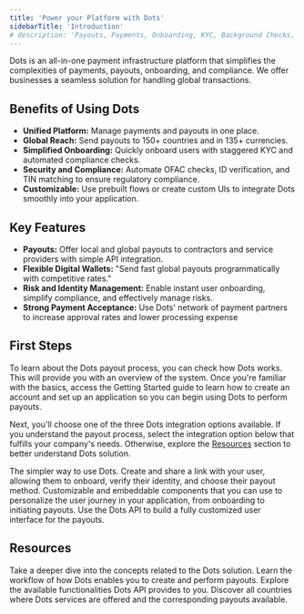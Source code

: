 ```yaml
---
title: 'Power your Platform with Dots'
sidebarTitle: 'Introduction'
# description: 'Payouts, Payments, Onboarding, KYC, Background Checks, and more - all in one integration.'
---
```


Dots is an all-in-one payment infrastructure platform that simplifies the complexities of payments, payouts, onboarding, and compliance. We offer businesses a seamless solution for handling global transactions.

## Benefits of Using Dots

- **Unified Platform:** Manage payments and payouts in one place.
- **Global Reach:** Send payouts to 150+ countries and in 135+ currencies.
- **Simplified Onboarding:** Quickly onboard users with staggered KYC and automated compliance checks.
- **Security and Compliance:** Automate OFAC checks, ID verification, and TIN matching to ensure regulatory compliance.
- **Customizable:** Use prebuilt flows or create custom UIs to integrate Dots smoothly into your application.

## Key Features

- **Payouts:** Offer local and global payouts to contractors and service providers with simple API integration.
- **Flexible Digital Wallets:** "Send fast global payouts programmatically with competitive rates."
- **Risk and Identity Management:** Enable instant user onboarding, simplify compliance, and effectively manage risks.
- **Strong Payment Acceptance:** Use Dots' network of payment partners to increase approval rates and lower processing expense

## First Steps

To learn about the Dots payout process, you can check how Dots works. This will provide you with an overview of the system. Once you're familiar with the basics, access the Getting Started guide to learn how to create an account and set up an application so you can begin using Dots to perform payouts.


<CardGroup cols={2}>
  <Card
    icon='gears'
    title='How Dots Works'
    href='/overview/how-dots-works'
  >
  </Card>
  <Card
    icon='play'
    title='Getting Started'
    href='/guides/getting-started'
  >
  </Card>
  
</CardGroup>

Next, you'll choose one of the three Dots integration options available. If you understand the payout process, select the integration option below that fulfills your company's needs. Otherwise, explore the [Resources](#resources) section to better understand Dots solution.

<CardGroup cols={2}>
  <Card
    icon='link'
    title='Payout Links'
    href='/guides/payout-links'
  >
    The simpler way to use Dots. Create and share a link with your user, allowing them to onboard, verify their identity, and choose their payout method.
  </Card>
  <Card
    icon='circle-nodes'
    title='Flows'
    href='/guides/flow-payouts'
  >
    Customizable and embeddable components that you can use to personalize the user journey in your application, from onboarding to initiating payouts.
  </Card>
  
</CardGroup>
<Card
    icon='cloud'
    title='White Label Integration'
    href='/guides/white-labeled-payouts'
  >
    Use the Dots API to build a fully customized user interface for the payouts.
  </Card>

## Resources

<CardGroup cols={2}>
  <Card
    title='Dots Concepts'
    icon='square-1'
    color='#0285c7'
    href='/overview/dots-concepts'
  >
    Take a deeper dive into the concepts related to the Dots solution.
  </Card>
  <Card
    title='How Dots Works'
    icon='square-2'
    color='#ea5a0c'
    href='/overview/how-dots-works'
  >
    Learn the workflow of how Dots enables you to create and perform payouts.
  </Card>
  <Card
    title='API Reference'
    icon='square-3'
    color='#16a34a'
    href='/api-reference/introduction'
  >
    Explore the available functionalities Dots API provides to you.
  </Card>
  <Card
    title='Supported Countries'
    icon='square-4'
    color='#dc2626'
    href='/references/supported-countries'
  >
    Discover all countries where Dots services are offered and the corresponding payouts available.
  </Card>
</CardGroup>